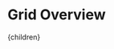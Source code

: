 


# Grid Overview

[^1]: Adibi, M. M., Martins, N. ["Impact of Power System Blackouts"](https://ieeexplore.ieee.org/document/7286025/). 2015 IEEE Power & Energy Society General Meeting. July 2015.

[^2]: BP. ["Statistical Review of World Energy 2018"](https://www.bp.com/en/global/corporate/energy-economics/statistical-review-of-world-energy.html). 2018.

[^3]: Düzkaya, H., Tezcan, S. S., Acartürk, A., Yilmaz, M. ["Environmental and Physiochemical Properties of Gaseous Dielectrics Alternatives to SF₆"](https://dergipark.org.tr/tr/pub/ecjse/issue/56910/742492). El-Cezeri Journal of Science and Engineering 7(3), pp. 1460-1470. 2020.

[^4]: Electricity Consumers Resource Council. ["The Economic Impacts of the August 2003 Blackout"](https://elcon.org/economic-impacts-august-2003-blackout/). February 2004.

[^5]: Fu, R., Remo, T., Margolis, R. ["2018 U.S. Utility-Scale Photovoltaics Plus-Energy Storage System Costs Benchmark"](https://www.osti.gov/biblio/1484345-utility-scale-photovoltaics-plus-energy-storage-system-costs-benchmark). National Renewable Energy Laboratory. November 2018.

[^6]: International Energy Agency. ["Global Energy & CO₂ Status Report"](https://www.iea.org/k3k0/data/). Accessed April 3, 2019.

[^7]: International Energy Agency. ["Sankey Diagram"](https://www.iea.org/Sankey/). Accessed April 18, 2019.

[^8]: Jackson, R., Onar, O. C., Kirkham, H., Fisher, E., Burkes, K., Starke, M., Mohammed, O., Weeks, G. ["Opportunities for Energy Efficiency Improvements in the U.S. Electricity Transmission and Distribution System"](https://www.energy.gov/sites/prod/files/2015/04/f22/QER%20Analysis%20-%20Opportunities%20for%20Energy%20Efficiency%20Improvements%20in%20the%20US%20Electricity%20Transmission%20and%20Distribution%20System_0.pdf). Oak Ridge National Laboratory, managed by UT-Batelle for the U. S. Department of Energy. April 2015.

[^9]: Kharal, H. S., Kamran, M., Ullah, R., Qureshi, S. A. ["Interpretation of alternative environment-friendly gaseous insulator for SF₆"](https://www.inderscienceonline.com/doi/abs/10.1504/IJGW.2020.108669). International Journal of Global Warming 21(3), pp. 244-259. July 2020.

[^10]: Kieffel, Y., Irwin, T., Ponchon, P., Owens, J. ["Green Gas to Replace SF₆ in Electrical Grids"](https://ieeexplore.ieee.org/abstract/document/7450928). IEEE Power and Energy Magazine 14(2), pp. 32-39. April 2016.

[^11]: Koran, M. ["California power outages could cost region more than $2bn, some experts say"](https://www.theguardian.com/us-news/2019/oct/11/california-power-outages-cost-business-wildfires). The Guardian. October 2019.

[^12]: Kätelhön, A., Meys, R., Deutz, S., Suh, S., Bardow. A. ["Climate change mitigation potential of carbon capture and utilization in the chemical industry"](https://www.pnas.org/content/116/23/11187). Proceedings of the National Academies of Sciences of the United States of America 116(23), pp. 11187-11194. June 2019.

[^13]: Lazard. ["Levelized Cost of Storage Analysis, Version 4.0"](https://www.lazard.com/perspective/levelized-cost-of-energy-and-levelized-cost-of-storage-2018/). November 2018.

[^14]: Li, X., Zhao, H., Murphy, A. B. ["SF₆-alternative gases for application in gas-insulated switchgear"](https://iopscience.iop.org/article/10.1088/1361-6463/aab314/meta). Journal of Physics D: Applied Physics 51: 153001. March 2018.

[^15]: Lord, M. et al. ["Zero Carbon Industry Plan: Electrifying Industry"](https://bze.org.au/wp-content/uploads/electrifying-industry-bze-report-2018.pdf). Beyond Zero Emissions. September 2018.

[^16]: MacDonald, A., Clack, C., Alexander, A., Dunbar, A., Wilczak, J., Xie, Y. ["Future cost-competitive electricity systems and their impact on US CO₂ emissions"](https://www.nature.com/articles/nclimate2921). Nature Climate Change 6, pp. 526–531. January 2016.

[^17]: National Association of Clean Air Agencies. ["Reduce Losses in the Transmission and Distribution System"](https://www.4cleanair.org/wp-content/uploads/Documents/Chapter_10.pdf). Accessed March 15, 2022.

[^18]: Oseni, M. O., Pollitt, M. G. ["The Economic Costs of Unsupplied Electricity: Evidence from Backup Generation among African Firms"](https://ideas.repec.org/p/enp/wpaper/eprg1326.html). University of Cambridge, Energy Policy Research Group, EPRG Working Paper 1326, Cambridge Working Paper in Economics 1351. November 2013.

[^19]: Parmer, J. ["Total Losses in Power Distribution and Transmission Lines (1)"](http://electrical-engineering-portal.com/total-losses-in-power-distribution-and-transmission-lines-1). Electrical Engineering Portal. August 19, 2013.

[^20]: Perez, M., Perez, R., Rábago, K., Putnam, M. ["Overbuilding & curtailment: The cost-effective enablers of firm PV generation"](https://www.sciencedirect.com/science/article/pii/S0038092X18312714). Solar Energy 180, pp. 412-422. March 2019.

[^21]: Rabie, M., Franck, C. ["Assessment of Eco-friendly Gases for Electrical Insulation to Replace the Most Potent Industrial Greenhouse Gas SF₆"](https://www.research-collection.ethz.ch/bitstream/handle/20.500.11850/238519/Rabie_2017_EST_author_version.pdf;jsessionid=298B6561133D0BE9256E2DD58AC6752E?sequence=2). Environmental Science & Technology Letters 52(2). January 2018.

[^22]: Saleem, M. Z., Kamran, M., Amin, S., Ullah, R., Abbas, H. S., Nasimullah, K., Muhammad, F., ur Rahman , T. ["Chlorodifluoromethane (R₂₂) Gas and Its Mixtures with CO₂/N₂/Air as an Alternative to SF₆"](https://link.springer.com/article/10.1007/s42835-021-00681-0). Journal of Electrical Engineering & Technology 16, pp. 1573–1581. March 2021.

[^23]: Schmidthaler, M., Reichl, J. ["Assessing the socio-economic effects of power outages ad hoc"](https://link.springer.com/article/10.1007/s00450-014-0281-9). Computer Science - Research and Development 31, pp. 157-161. March 2016.

[^24]: Schröder, T., Kuckshinrichs, W. ["Value of Lost Load: An Efficient Economic Indicator for Power Supply Security? A Literature Review"](https://www.frontiersin.org/articles/10.3389/fenrg.2015.00055/full). Frontiers in Energy Research. December 2015.

[^25]: Shaner, M., Davis, S., Lewis, M., Caldeira, K. ["Geophysical constraints on the reliability of solar and wind power in the United States"](https://pubs.rsc.org/en/content/articlelanding/ee/2018/c7ee03029k). Energy & Environmental Science 11(4), pp. 914-925. 2018.

[^26]: The World Bank. ["Electric power transmission and distribution losses (% of output)"](http://data.worldbank.org/indicator/EG.ELC.LOSS.ZS). Accessed September 16, 2015.

[^27]: U. S. Energy Information Administration. ["U.S. customers experienced an average of nearly six hours of power interruptions in 2018"](https://www.eia.gov/todayinenergy/detail.php?id=43915). U. S. Department of Energy. June 2020.

[^28]: U.S. Energy Information Administration. ["Electricity in the United States"](https://www.eia.gov/energyexplained/electricity/electricity-in-the-us.php). Accessed September 8, 2019.

[^29]: United States Environmental Protection Agency. ["GHGRP Electrical Equipment Production and Use"](https://www.epa.gov/ghgreporting/ghgrp-electrical-equipment-production-and-use). Accessed March 13, 2022.

[^30]: Wang, Y., Huang, D., Liu, J., Zhang, Y., Zeng, L. ["Alternative Environmentally Friendly Insulating Gases for SF₆"](https://www.mdpi.com/2227-9717/7/4/216). Processes 7(4): 216. April 2019.

[^31]: Zhou, S., Teng, F., Tong, Q. ["Mitigating Sulfur Hexafluoride (SF₆) Emission from Electrical Equipment in China"](https://www.mdpi.com/2071-1050/10/7/2402/htm). Sustainability 10(7): 2402. July 2018.

  <Article 
    focusAreaUrl={focusAreaUrl} 
    hierarchy={hierarchy} 
    site={site}
  >
    {children}
  </Article>